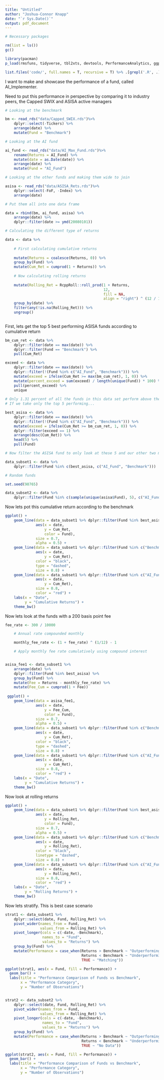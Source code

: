```yaml
---
title: "Untitled"
author: "Joshua-Connor Knapp"
date: "`r Sys.Date()`"
output: pdf_document
---
```


```r
# Necessary packages

rm(list = ls()) 
gc()

library(pacman)
p_load(rmsfuns, tidyverse, tbl2xts, devtools, PerformanceAnalytics, ggplot2, TTR, RcppRoll, xts)

list.files('code/', full.names = T, recursive = T) %>% .[grepl('.R', .)] %>% as.list() %>% walk(~source(.))
```

I want to make and showcase the performance of a fund, called AI_Implementer.

Need to put this performance in perspective by comparing it to industry peers, the Capped SWIX and ASISA active managers

```r

# Looking at the benchmark

bm <- read_rds("data/Capped_SWIX.rds")%>% 
    dplyr::select(-Tickers) %>% 
    arrange(date) %>% 
    mutate(Fund = "Benchmark")

# Looking at the AI fund

ai_fund <- read_rds("data/AI_Max_Fund.rds")%>% 
    rename(Returns = AI_Fund) %>% 
    mutate(date = as.Date(date)) %>% 
    arrange(date) %>% 
    mutate(Fund = "AI_Fund")

# Looking at the other funds and making them wide to join 

asisa <- read_rds("data/ASISA_Rets.rds")%>% 
    dplyr::select(-FoF, -Index) %>% 
    arrange(date) 

# Put them all into one data frame

data = rbind(bm, ai_fund, asisa) %>% 
    arrange(date) %>% 
    dplyr::filter(date >= ymd(20080101))

# Calculating the different type of returns

data <- data %>% 
    
    # First calculating cumulative returns
    
    mutate(Returns = coalesce(Returns, 0)) %>% 
    group_by(Fund) %>% 
    mutate(Cum_Ret = cumprod(1 + Returns)) %>% 
    
    # Now calculating rolling returns
    
    mutate(Rolling_Ret = RcppRoll::roll_prod(1 + Returns,
                                             12,
                                             fill = NA,
                                             align = "right") ^ (12 / 12) - 1) %>%  
    group_by(date) %>% 
    filter(any(!is.na(Rolling_Ret))) %>% 
    ungroup() 
    

```

First, lets get the top 5 best performing ASISA funds according to cumulative return

```r
bm_cum_ret <- data %>% 
    dplyr::filter(date == max(date)) %>% 
    dplyr::filter(Fund == "Benchmark") %>% 
    pull(Cum_Ret)

exceed <- data %>% 
    dplyr::filter(date == max(date)) %>% 
    dplyr::filter(!(Fund %in% c("AI_Fund", "Benchmark"))) %>% 
    mutate(exceed = ifelse(Cum_Ret >= max(bm_cum_ret), 1, 0)) %>% 
    mutate(percent_exceed = sum(exceed) / length(unique(Fund)) * 100) %>% 
    pull(percent_exceed) %>% 
    unique
    
# Only 1.31 percent of all the funds in this data set perform above the benchmark according to accumulative returns
# If we take only the top 5 performing...

best_asisa <- data %>% 
    dplyr::filter(date == max(date)) %>% 
    dplyr::filter(!(Fund %in% c("AI_Fund", "Benchmark"))) %>% 
    mutate(exceed = ifelse(Cum_Ret >= bm_cum_ret, 1, 0)) %>% 
    dplyr::filter(exceed == 1) %>% 
    arrange(desc(Cum_Ret)) %>% 
    head(5) %>% 
    pull(Fund)

# Now filter the ASISA fund to only look at these 5 and our other two measures

data_subset1 <- data %>% 
    dplyr::filter(Fund %in% c(best_asisa, c("AI_Fund", "Benchmark")))

# Random funds

set.seed(98765)

data_subset2 <- data %>% 
    dplyr::filter(Fund %in% c(sample(unique(asisa$Fund), 5), c("AI_Fund", "Benchmark")))
```

Now lets pot this cumulative return according to the benchmark

```r
ggplot() +
    geom_line(data = data_subset1 %>% dplyr::filter(Fund %in% best_asisa),
              aes(x = date,
                  y = Cum_Ret,
                  color = Fund),
              size = 0.7,
              alpha = 0.5) +
    geom_line(data = data_subset1 %>% dplyr::filter(Fund %in% c("Benchmark")),
              aes(x = date,
                  y = Cum_Ret),
              color = "black", 
              type = "dashed",
              size = 0.8) +
    geom_line(data = data_subset1 %>% dplyr::filter(Fund %in% c("AI_Fund")),
              aes(x = date,
                  y = Cum_Ret),
              size = 0.8,
              color = "red") +
    labs(x = "Date",
         y = "Cumulative Returns") +
    theme_bw()
```

Now lets look at the funds with a 200 basis point fee

```r
fee_rate <- 300 / 10000

    # Annual rate compounded monthly

    monthly_fee_rate <- (1 + fee_rate) ^ (1/12) - 1

    # Apply monthly fee rate cumulatively using compound interest


asisa_fee1 <- data_subset1 %>% 
    arrange(date) %>% 
    dplyr::filter(Fund %in% best_asisa) %>% 
    group_by(Fund) %>% 
    mutate(Fee = Returns - monthly_fee_rate) %>% 
    mutate(Fee_Cum = cumprod(1 + Fee))
    
 ggplot() +
    geom_line(data = asisa_fee1,
              aes(x = date,
                  y = Fee_Cum,
                  color = Fund),
              size = 0.7,
              alpha = 0.5) +
    geom_line(data = data_subset1 %>% dplyr::filter(Fund %in% c("Benchmark")),
              aes(x = date,
                  y = Cum_Ret),
              color = "black", 
              type = "dashed",
              size = 0.8) +
    geom_line(data = data_subset1 %>% dplyr::filter(Fund %in% c("AI_Fund")),
              aes(x = date,
                  y = Cum_Ret),
              size = 0.8,
              color = "red") +
    labs(x = "Date",
         y = "Cumulative Returns") +
    theme_bw()   


```
Now look at rolling returns

```r
ggplot() +
    geom_line(data = data_subset1 %>% dplyr::filter(Fund %in% best_asisa),
              aes(x = date,
                  y = Rolling_Ret,
                  color = Fund),
              size = 0.7,
              alpha = 0.5) +
    geom_line(data = data_subset1 %>% dplyr::filter(Fund %in% c("Benchmark")),
              aes(x = date,
                  y = Rolling_Ret),
              color = "black", 
              linetype = "dashed",
              size = 0.8) +
    geom_line(data = data_subset1 %>% dplyr::filter(Fund %in% c("AI_Fund")),
              aes(x = date,
                  y = Rolling_Ret),
              size = 0.8,
              color = "red") +
    labs(x = "Date",
         y = "Rolling Returns") +
    theme_bw()   
```


Now lets stratify. This is best case scenario

```r
strat1 <- data_subset1 %>% 
    dplyr::select(date, Fund, Rolling_Ret) %>% 
    pivot_wider(names_from = Fund,
                values_from = Rolling_Ret) %>% 
    pivot_longer(cols = c(-date, -Benchmark),
                 names_to = "Fund", 
                 values_to = "Returns") %>% 
    group_by(Fund) %>% 
    mutate(Performance = case_when(Returns > Benchmark ~ "Outperforming",
                                   Returns < Benchmark ~ "Underperforming",
                                   TRUE ~ "Matching"))

ggplot(strat1, aes(x = Fund, fill = Performance)) +
  geom_bar() +
  labs(title = "Performance Comparison of Funds vs Benchmark",
       x = "Performance Category",
       y = "Number of Observations")


strat2 <- data_subset2 %>% 
    dplyr::select(date, Fund, Rolling_Ret) %>% 
    pivot_wider(names_from = Fund,
                values_from = Rolling_Ret) %>% 
    pivot_longer(cols = c(-date, -Benchmark),
                 names_to = "Fund", 
                 values_to = "Returns") %>% 
    group_by(Fund) %>% 
    mutate(Performance = case_when(Returns > Benchmark ~ "Outperforming",
                                   Returns < Benchmark ~ "Underperforming",
                                   TRUE ~ "No Data"))

ggplot(strat2, aes(x = Fund, fill = Performance)) +
  geom_bar() +
  labs(title = "Performance Comparison of Funds vs Benchmark",
       x = "Performance Category",
       y = "Number of Observations")
```


